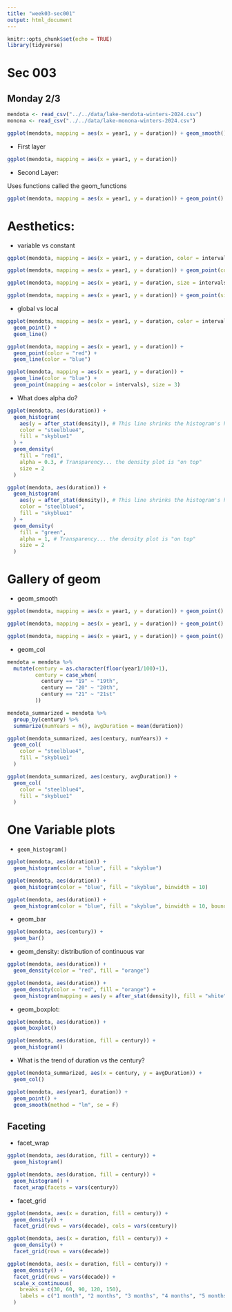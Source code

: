 ```yaml
---
title: "week03-sec001"
output: html_document
---
```


```r
knitr::opts_chunk$set(echo = TRUE)
library(tidyverse)
```



# Sec 003

## Monday 2/3

```r
mendota <- read_csv("../../data/lake-mendota-winters-2024.csv")
monona <- read_csv("../../data/lake-monona-winters-2024.csv")
```



```r
ggplot(mendota, mapping = aes(x = year1, y = duration)) + geom_smooth() + geom_point() + geom_line()
```

- First layer

```r
ggplot(mendota, mapping = aes(x = year1, y = duration))
```

- Second Layer: 

Uses functions called the geom_functions

```r
ggplot(mendota, mapping = aes(x = year1, y = duration)) + geom_point() + geom_line()
```

# Aesthetics:

- variable vs constant

```r
ggplot(mendota, mapping = aes(x = year1, y = duration, color = intervals)) + geom_point() # variable aesthetic

ggplot(mendota, mapping = aes(x = year1, y = duration)) + geom_point(color = "red") # constant aesthetic
```


```r
ggplot(mendota, mapping = aes(x = year1, y = duration, size = intervals)) + geom_point() # variable aesthetic

ggplot(mendota, mapping = aes(x = year1, y = duration)) + geom_point(size = 5) # constant aesthetic
```

- global vs local

```r
ggplot(mendota, mapping = aes(x = year1, y = duration, color = intervals)) +
  geom_point() +
  geom_line()

ggplot(mendota, mapping = aes(x = year1, y = duration)) + 
  geom_point(color = "red") +
  geom_line(color = "blue")

ggplot(mendota, mapping = aes(x = year1, y = duration)) + 
  geom_line(color = "blue") +
  geom_point(mapping = aes(color = intervals), size = 3) 
```


- What does alpha do?

```r
ggplot(mendota, aes(duration)) +
  geom_histogram(
    aes(y = after_stat(density)), # This line shrinks the histogram's height to be on the same scale as geom_density; out of scope of this course, no need to worry about it
    color = "steelblue4",
    fill = "skyblue1"
  ) +
  geom_density(
    fill = "red1",
    alpha = 0.3, # Transparency... the density plot is "on top"
    size = 2
  )  

ggplot(mendota, aes(duration)) +
  geom_histogram(
    aes(y = after_stat(density)), # This line shrinks the histogram's height to be on the same scale as geom_density; out of scope of this course, no need to worry about it
    color = "steelblue4",
    fill = "skyblue1"
  ) +
  geom_density(
    fill = "green",
    alpha = 1, # Transparency... the density plot is "on top"
    size = 2
  )  
```


# Gallery of geom

- geom_smooth

```r
ggplot(mendota, mapping = aes(x = year1, y = duration)) + geom_point() + geom_smooth()

ggplot(mendota, mapping = aes(x = year1, y = duration)) + geom_point() + geom_smooth(method = "lm")

ggplot(mendota, mapping = aes(x = year1, y = duration)) + geom_point() + geom_smooth(se = FALSE)
```


- geom_col

```r
mendota = mendota %>% 
  mutate(century = as.character(floor(year1/100)+1),
         century = case_when(
           century == "19" ~ "19th",
           century == "20" ~ "20th",
           century == "21" ~ "21st"
         )) 

mendota_summarized = mendota %>% 
  group_by(century) %>% 
  summarize(numYears = n(), avgDuration = mean(duration))

ggplot(mendota_summarized, aes(century, numYears)) +
  geom_col(
    color = "steelblue4",
    fill = "skyblue1"
  )

ggplot(mendota_summarized, aes(century, avgDuration)) +
  geom_col(
    color = "steelblue4",
    fill = "skyblue1"
  )
```

# One Variable plots

- `geom_histogram()`

```r
ggplot(mendota, aes(duration)) +
  geom_histogram(color = "blue", fill = "skyblue")

ggplot(mendota, aes(duration)) +
  geom_histogram(color = "blue", fill = "skyblue", binwidth = 10)

ggplot(mendota, aes(duration)) +
  geom_histogram(color = "blue", fill = "skyblue", binwidth = 10, boundary = 0)
```

- geom_bar

```r
ggplot(mendota, aes(century)) +
  geom_bar()
```

- geom_density: distribution of continuous var

```r
ggplot(mendota, aes(duration)) +
  geom_density(color = "red", fill = "orange")

ggplot(mendota, aes(duration)) +
  geom_density(color = "red", fill = "orange") +
  geom_histogram(mapping = aes(y = after_stat(density)), fill = "white", color = "black", alpha = 0.7)
```

- geom_boxplot: 

```r
ggplot(mendota, aes(duration)) +
  geom_boxplot()
```

```r
ggplot(mendota, aes(duration, fill = century)) +
  geom_histogram()
```
- What is the trend of duration vs the century?

```r
ggplot(mendota_summarized, aes(x = century, y = avgDuration)) +
  geom_col()
```

```r
ggplot(mendota, aes(year1, duration)) +
  geom_point() +
  geom_smooth(method = "lm", se = F)
```

## Faceting

- facet_wrap


```r
ggplot(mendota, aes(duration, fill = century)) +
  geom_histogram()

ggplot(mendota, aes(duration, fill = century)) +
  geom_histogram() +
  facet_wrap(facets = vars(century))
```
- facet_grid

```r
ggplot(mendota, aes(x = duration, fill = century)) +
  geom_density() +
  facet_grid(rows = vars(decade), cols = vars(century))

ggplot(mendota, aes(x = duration, fill = century)) +
  geom_density() +
  facet_grid(rows = vars(decade))
```


```r
ggplot(mendota, aes(x = duration, fill = century)) +
  geom_density() +
  facet_grid(rows = vars(decade)) +
  scale_x_continuous(
    breaks = c(30, 60, 90, 120, 150),
    labels = c("1 month", "2 months", "3 months", "4 months", "5 months")
  )
```



